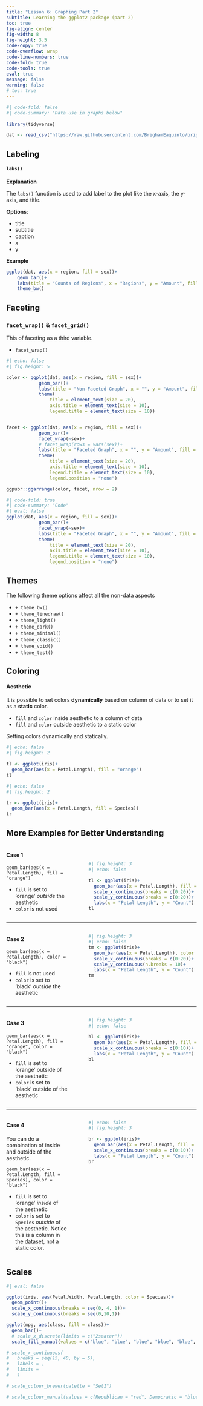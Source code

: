 ```yaml
---
title: "Lesson 6: Graphing Part 2"
subtitle: Learning the ggplot2 package (part 2)
toc: true
fig-align: center
fig-width: 8
fig-height: 3.5
code-copy: true
code-overflow: wrap
code-line-numbers: true
code-fold: true
code-tools: true
eval: true
message: false
warning: false
# toc: true
---
```


```r
#| code-fold: false
#| code-summary: "Data use in graphs below"
 
library(tidyverse)

dat <- read_csv("https://raw.githubusercontent.com/BrighamEaquinto/brighameaquinto.github.io/master/datasets/insurance.csv")
```

## Labeling 
#### `labs()`

**Explanation**

The `labs()` function is used to add label to the plot like the x-axis, the y-axis, and title. 


**Options**: 

- title 
- subtitle  
- caption 
- x 
- y


**Example**

```r
ggplot(dat, aes(x = region, fill = sex))+
    geom_bar()+ 
    labs(title = "Counts of Regions", x = "Regions", y = "Amount", fill = "Sex")+ 
    theme_bw()
```

 

## Faceting
### `facet_wrap()` & `facet_grid()`
This of faceting as a third variable. 

- `facet_wrap()` 


```r
#| echo: false
#| fig.height: 5

color <- ggplot(dat, aes(x = region, fill = sex))+
            geom_bar()+ 
            labs(title = "Non-Faceted Graph", x = "", y = "Amount", fill = "Sex")+
            theme(
                title = element_text(size = 20), 
                axis.title = element_text(size = 10), 
                legend.title = element_text(size = 10))


facet <- ggplot(dat, aes(x = region, fill = sex))+
            geom_bar()+ 
            facet_wrap(~sex)+
            # facet_wrap(rows = vars(sex))+
            labs(title = "Faceted Graph", x = "", y = "Amount", fill = "Sex")+
            theme(
                title = element_text(size = 20), 
                axis.title = element_text(size = 10), 
                legend.title = element_text(size = 10), 
                legend.position = "none")

ggpubr::ggarrange(color, facet, nrow = 2)
```

```r
#| code-fold: true
#| code-summary: "Code"
#| eval: false
ggplot(dat, aes(x = region, fill = sex))+
            geom_bar()+ 
            facet_wrap(~sex)+
            labs(title = "Faceted Graph", x = "", y = "Amount", fill = "Sex")+
            theme(
                title = element_text(size = 20), 
                axis.title = element_text(size = 10), 
                legend.title = element_text(size = 10), 
                legend.position = "none")
```

## Themes 

The following theme options affect all the non-data aspects

- `+ theme_bw()`
- `+ theme_linedraw()`
- `+ theme_light()`
- `+ theme_dark()`
- `+ theme_minimal()`
- `+ theme_classic()`
- `+ theme_void()`
- `+ theme_test()`



## Coloring

#### Aesthetic

It is possible to set colors **dynamically** based on column of data or to set it as a **static** color.   

- `fill` and `color` inside aesthetic to a column of data
- `fill` and `color` outside aesthetic to a static color


Setting colors dynamically and statically. 


```r
#| echo: false
#| fig.height: 2

tl <- ggplot(iris)+ 
  geom_bar(aes(x = Petal.Length), fill = "orange")
tl
```
```r
#| echo: false
#| fig.height: 2

tr <- ggplot(iris)+ 
  geom_bar(aes(x = Petal.Length, fill = Species))
tr
```


:::{.callout-tip collapse="true"}
## More Examples for Better Understanding

::: columns
::: {.column width="35%"}
#### Case 1

`geom_bar(aes(x = Petal.Length), fill = "orange")`

- `fill` is set to 'orange' _outside_ the aesthetic 
- `color` is not used

:::
::: {.column width="3%"}
:::
::: {.column width="62%"}
<br>

```r
#| fig.height: 3
#| echo: false

tl <- ggplot(iris)+ 
  geom_bar(aes(x = Petal.Length), fill = "orange")+
  scale_x_continuous(breaks = c(0:20))+
  scale_y_continuous(breaks = c(0:20))+
  labs(x = "Petal Length", y = "Count")
tl
```
:::
:::

----

::: columns
::: {.column width="35%"}
#### Case 2 

`geom_bar(aes(x = Petal.Length), color = "black")`

- `fill` is not used
- `color` is set to 'black' _outside_ the aesthetic
:::
::: {.column width="3%"}
:::
::: {.column width="62%"}
```r
#| fig.height: 3
#| echo: false
tm <- ggplot(iris)+ 
  geom_bar(aes(x = Petal.Length), color = "black")+
  scale_x_continuous(breaks = c(0:20))+
  scale_y_continuous(n.breaks = 10)+
  labs(x = "Petal Length", y = "Count")
tm
```
:::
:::

----

::: columns
::: {.column width="35%"}
#### Case 3

`geom_bar(aes(x = Petal.Length), fill = "orange", color = "black")`

- `fill` is set to 'orange' outside of the aesthetic
- `color` is set to 'black' outside of the aesthetic
:::
::: {.column width="3%"}
:::
::: {.column width="62%"}
```r
#| fig.height: 3
#| echo: false

bl <- ggplot(iris)+ 
  geom_bar(aes(x = Petal.Length), fill = "orange", color = "black")+
  scale_x_continuous(breaks = c(0:10))+
  labs(x = "Petal Length", y = "Count")
bl
```
:::
:::

----

::: columns
::: {.column width="35%"}
#### Case 4

You can do a combination of inside and outside of the aesthetic. 

`geom_bar(aes(x = Petal.Length, fill = Species), color = "black")`

- `fill` is set to 'orange' _inside_ of the aesthetic
- `color` is set to `Species` _outside_ of the aesthetic. Notice this is a column in the dataset, not a static color. 
:::
::: {.column width="3%"}
:::
::: {.column width="62%"}
```r
#| echo: false
#| fig.height: 3

br <- ggplot(iris)+ 
  geom_bar(aes(x = Petal.Length, fill = Species), color = "black")+
  scale_x_continuous(breaks = c(0:10))+
  labs(x = "Petal Length", y = "Count")
br
```
:::
:::
:::



## Scales 

```r
#| eval: false

ggplot(iris, aes(Petal.Width, Petal.Length, color = Species))+
  geom_point()+
  scale_x_continuous(breaks = seq(0, 4, 1))+
  scale_y_continuous(breaks = seq(0,10,1))

ggplot(mpg, aes(class, fill = class))+
  geom_bar()+
  # scale_x_discrete(limits = c("2seater"))
  scale_fill_manual(values = c("blue", "blue", "blue", "blue", "blue", "blue", "red"))

# scale_x_continuous(
#   breaks = seq(15, 40, by = 5), 
#   labels = , 
#   limits = 
#   )

# scale_colour_brewer(palette = "Set1")

# scale_colour_manual(values = c(Republican = "red", Democratic = "blue"))


```




<!-- ## Multiple Geoms

## Other 

- colors 
- geom_text()/geoom_label()  
- labs() 
- themes()  
- legend 
- facet_wrap()  
- geom_boxplot() is often used with geom_jitter() to make powerful visualizations.
- geom_bar() position argument
- geom_jitter()
- geom_text()
- scales:
  - scale_x_continuous() 
  - scale_y_continuous() 
  - scale_colour_discrete()
- ggsave("my-plot.pdf")


```r
base <- ggplot(mpg, aes(displ, hwy)) +
  geom_point(aes(colour = class))

base + theme(legend.position = "left")
base + theme(legend.position = "top")
base + theme(legend.position = "bottom")
base + theme(legend.position = "right") # the default
```



<br><br>


## aes() Athestic

- shape
- size
- color 
- alpha
- linetype 
- group


shape, fill, color, size, stroke, linetype, alpha, group




```r
ggplot(iris, aes(Sepal.Width, Sepal.Length, color = Species, size = 10))+
  geom_point(aes(shape = Species))+
  geom_smooth(method='lm', aes(linetype = Species))
```

```r
ggplot(iris, aes(Sepal.Width, Sepal.Length, size = 10, color = "red"))+
  geom_point(aes(shape = Species))+
  geom_smooth(method='lm', aes(linetype = Species))
```


## Coloring 

- the color and fill arguments are accepted inside the aes(). What about outside?


- color is the boarder color
- fill is the fill color

- you can set hard colors or set it to a column in your dataset
- R accepts color names in quotes and hex codes

- `scale_fill_manual()`
- `scale_color_manual()`
 -->
